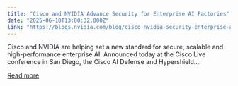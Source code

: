 ```yaml
---
title: "Cisco and NVIDIA Advance Security for Enterprise AI Factories"
date: "2025-06-10T13:00:32.000Z"
link: "https://blogs.nvidia.com/blog/cisco-nvidia-security-enterprise-ai/"
---
```


Cisco and NVIDIA are helping set a new standard for secure, scalable and high-performance enterprise AI. Announced today at the Cisco Live conference in San Diego, the Cisco AI Defense and Hypershield...

[Read more](https://blogs.nvidia.com/blog/cisco-nvidia-security-enterprise-ai/)
